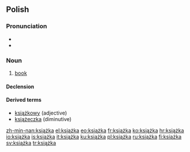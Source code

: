 ==Polish==
===Pronunciation===
* {{IPA|[ˈkʲɕɔ̃w̃ʂka]}}
* {{audio|pl-książka.ogg|audio}}

===Noun===
{{infl|pl|noun|g=f}}
 
# [[book]]

====Declension====
{{pl-decl-noun-ka|książ}}

====Derived terms====
* [[książkowy]] (adjective)
* [[książeczka]] (diminutive)

[[zh-min-nan:książka]]
[[el:książka]]
[[eo:książka]]
[[fr:książka]]
[[ko:książka]]
[[hr:książka]]
[[io:książka]]
[[is:książka]]
[[it:książka]]
[[ku:książka]]
[[pl:książka]]
[[ru:książka]]
[[fi:książka]]
[[sv:książka]]
[[tr:książka]]
